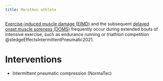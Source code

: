 ```yaml
---
title: Marathon athlete
---
```



[Exercise-induced muscle damage (EIMD)]({{< var ref-exercise-induced-muscle-damage.path >}}) and the subsequent [delayed onset muscle soreness (DOMS)]({{< var ref-delayed-onset-muscle-soreness.path >}}) frequently occur during extended bouts of intensive exercise, such as endurance running or triathlon competition @stedgeEffectsIntermittentPneumatic2021.


# Interventions

- Intermittent pneumatic compression (NormaTec)